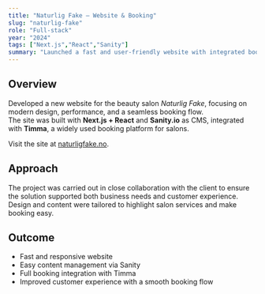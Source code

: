 ```yaml
---
title: "Naturlig Fake – Website & Booking"
slug: "naturlig-fake"
role: "Full-stack"
year: "2024"
tags: ["Next.js","React","Sanity"]
summary: "Launched a fast and user-friendly website with integrated booking for a beauty salon."
---
```


## Overview
Developed a new website for the beauty salon *Naturlig Fake*, focusing on modern design, performance, and a seamless booking flow.  
The site was built with **Next.js + React** and **Sanity.io** as CMS, integrated with **Timma**, a widely used booking platform for salons.  

Visit the site at [naturligfake.no](https://naturligfake.no).

## Approach
The project was carried out in close collaboration with the client to ensure the solution supported both business needs and customer experience.  
Design and content were tailored to highlight salon services and make booking easy.  

## Outcome
- Fast and responsive website  
- Easy content management via Sanity  
- Full booking integration with Timma  
- Improved customer experience with a smooth booking flow  
